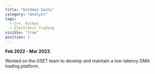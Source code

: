 ```yaml
---
title: "Goldman Sachs"
category: "Analyst"
tags:
  - C++, Python
  - Electronic Trading
visible: "true"
position: 1
---
```

**Feb 2022 - Mar 2023**

Worked on the GSET team to develop and maintain a low-latency DMA trading platform.